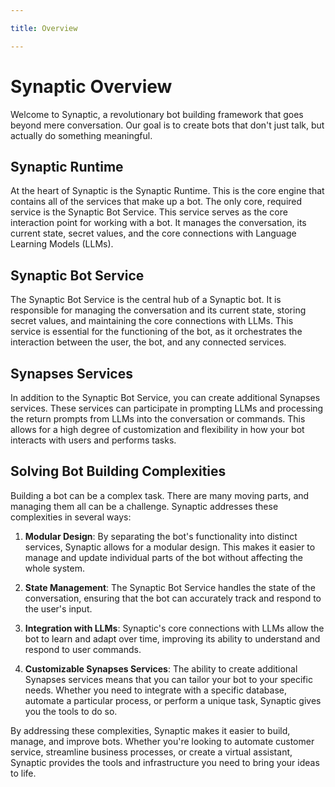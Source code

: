 ```yaml
---

title: Overview

---
```


# Synaptic Overview

Welcome to Synaptic, a revolutionary bot building framework that goes beyond mere conversation. Our goal is to create bots that don't just talk, but actually do something meaningful.

## Synaptic Runtime

At the heart of Synaptic is the Synaptic Runtime. This is the core engine that contains all of the services that make up a bot. The only core, required service is the Synaptic Bot Service. This service serves as the core interaction point for working with a bot. It manages the conversation, its current state, secret values, and the core connections with Language Learning Models (LLMs).

## Synaptic Bot Service

The Synaptic Bot Service is the central hub of a Synaptic bot. It is responsible for managing the conversation and its current state, storing secret values, and maintaining the core connections with LLMs. This service is essential for the functioning of the bot, as it orchestrates the interaction between the user, the bot, and any connected services.

## Synapses Services

In addition to the Synaptic Bot Service, you can create additional Synapses services. These services can participate in prompting LLMs and processing the return prompts from LLMs into the conversation or commands. This allows for a high degree of customization and flexibility in how your bot interacts with users and performs tasks.

## Solving Bot Building Complexities

Building a bot can be a complex task. There are many moving parts, and managing them all can be a challenge. Synaptic addresses these complexities in several ways:

1. **Modular Design**: By separating the bot's functionality into distinct services, Synaptic allows for a modular design. This makes it easier to manage and update individual parts of the bot without affecting the whole system.

2. **State Management**: The Synaptic Bot Service handles the state of the conversation, ensuring that the bot can accurately track and respond to the user's input.

3. **Integration with LLMs**: Synaptic's core connections with LLMs allow the bot to learn and adapt over time, improving its ability to understand and respond to user commands.

4. **Customizable Synapses Services**: The ability to create additional Synapses services means that you can tailor your bot to your specific needs. Whether you need to integrate with a specific database, automate a particular process, or perform a unique task, Synaptic gives you the tools to do so.

By addressing these complexities, Synaptic makes it easier to build, manage, and improve bots. Whether you're looking to automate customer service, streamline business processes, or create a virtual assistant, Synaptic provides the tools and infrastructure you need to bring your ideas to life.